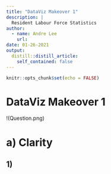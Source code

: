 ```yaml
---
title: "DataViz Makeover 1"
description: |
  Resident Labour Force Statistics
author:
  - name: Andre Lee
    url: 
date: 01-26-2021
output:
  distill::distill_article:
    self_contained: false
---
```



```r
knitr::opts_chunk$set(echo = FALSE)
```

# DataViz Makeover 1

!(Question.png)

# a) Clarity 

## 1)
